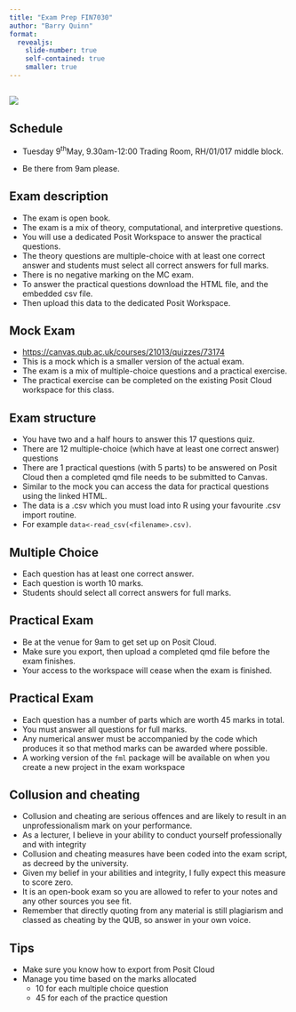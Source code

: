 ```yaml
---
title: "Exam Prep FIN7030"
author: "Barry Quinn"
format: 
  revealjs:
    slide-number: true
    self-contained: true
    smaller: true
---
```


##

![](img/eval.png)

## Schedule

-   Tuesday 9^th^May, 9.30am-12:00 Trading Room, RH/01/017 middle block.

-   Be there from 9am please.

## Exam description
- The exam is open book.
- The exam is a mix of theory, computational, and interpretive questions.
- You will use a dedicated Posit Workspace to answer the practical questions.
- The theory questions are multiple-choice with at least one correct answer and students must select all correct answers for full marks.
- There is no negative marking on the MC exam.
- To answer the practical questions download the HTML file, and the embedded csv file.
- Then upload this data to the dedicated Posit Workspace.

## Mock Exam
- <https://canvas.qub.ac.uk/courses/21013/quizzes/73174>
- This is a mock which is a smaller version of the actual exam.
- The exam is a mix of multiple-choice questions and a practical exercise.
- The practical exercise can be completed on the existing Posit Cloud workspace for this class.

## Exam structure

-   You have two and a half hours to answer this 17 questions quiz.
-   There are 12 multiple-choice (which have at least one correct answer) questions 
-  There are 1 practical questions (with 5 parts) to be answered on Posit Cloud then a completed qmd file needs to be submitted to Canvas.
-   Similar to the mock you can access the data for practical questions using the linked HTML.
-   The data is a .csv which you must load into R using your favourite .csv import routine.
-   For example `data<-read_csv(<filename>.csv)`.

## Multiple Choice

- Each question has at least one correct answer.
- Each question is worth 10 marks.
- Students should select all correct answers for full marks.

## Practical Exam
- Be at the venue for 9am to get set up on Posit Cloud.
- Make sure you export, then upload a completed qmd file before the exam finishes.
- Your access to the workspace will cease when the exam is finished.

## Practical Exam
- Each question has a number of parts which are worth 45 marks in total.
- You must answer all questions for full marks.
- Any numerical answer must be accompanied by the code which produces it so that method marks can be awarded where possible.
- A working version of the `fml` package will be available on when you create a new project in the exam workspace

## Collusion and cheating {.smaller}
- Collusion and cheating are serious offences and are likely to result in an unprofessionalism mark on your performance.
- As a lecturer, I believe in your ability to conduct yourself professionally and with integrity
- Collusion and cheating measures have been coded into the exam script, as decreed by the university.
- Given my belief in your abilities and integrity, I fully expect this measure to score zero.
- It is an open-book exam so you are allowed to refer to your notes and any other sources you see fit.
- Remember that directly quoting from any material is still plagiarism and classed as cheating by the QUB, so answer in your own voice.


## Tips

- Make sure you know how to export from Posit Cloud
- Manage you time based on the marks allocated
  - 10 for each  multiple choice question
  - 45 for each of the practice question
